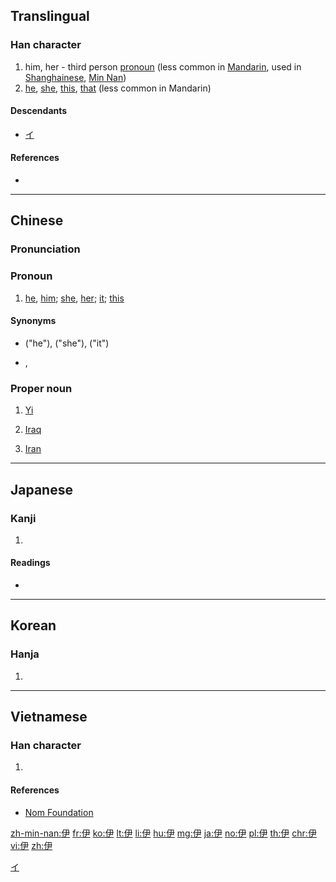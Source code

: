 ==Translingual==

===Han character===
{{Han char|rn=9|rad=人|as=04|sn=6|four=27257|canj=OSK|ids=⿰亻尹}}

# him, her - third person [[pronoun]] (less common in [[Mandarin]], used in [[Shanghainese]], [[Min Nan]])
# [[he]], [[she]], [[this]], [[that]] (less common in Mandarin)

====Descendants====
* [[イ]]

====References====
* {{Han ref|kx=0095.150|dkj=00432|dj=0202.010|hdz=10126.090|uh=4F0A|ud=20234|bh=A5EC|bd=42476}}

[[Category:Han characters from which katakana were derived|イ]]

----

==Chinese==
{{zh-forms}}

===Pronunciation===
{{zh-pron
|m=yī
|c=ji1
|mn=i
|w=3hhi
|mc=y
|oc=y
|cat=pron,pn
}}

===Pronoun===
{{zh-pronoun}}

# {{label|zh|chiefly|Min Nan|Wu|sort=3hhi}} [[he]], [[him]]; [[she]], [[her]]; [[it]]; [[this]]
#: {{zh-usex|儂 來 找 我 兒子，伊 正好 勿 拉 海，對勿起。|I am sorry that you come to see my son, but '''he''' is not present now|SH}}

====Synonyms====
* {{qualifier|Mandarin|literary}} {{zh-l|他}} ("he"), {{zh-l|她}} ("she"), {{zh-l|它}} ("it")
* {{qualifier|Cantonese|Hakka}} {{zh-l|佢}}, {{zh-l|渠}}

===Proper noun===
{{zh-proper noun}}

# {{surname|lang=zh}} [[Yi]]
# {{abbreviation of|伊拉克|lang=zh|dot=:}} [[Iraq]]
# {{abbreviation of|伊朗|lang=zh|dot=:}} [[Iran]]

----

==Japanese==

===Kanji===
{{ja-kanji|grade=|rs=人04}}

# {{defn|lang=ja|sort=人04}}

====Readings====
* {{ja-readings|goon=[[い]] (i)|kanon=[[い]] (i)|kun=[[これ]] (kore), [[かれ]] (kare), [[ただ]] (tada)}}

----

==Korean==

===Hanja===
{{ko-hanja|hangeul=이|rv=i|mr=yi}}

# {{defn|lang=ko|sort=人04}}

----

==Vietnamese==

===Han character===
{{vi-hantu|[[y]], [[ì]], [[huy]]|rs=人04}}

# {{defn|lang=vi|sort=人04}}

====References====
* [http://nomfoundation.org/common/nom_details.php?codepoint=4f0a Nom Foundation]

[[zh-min-nan:伊]]
[[fr:伊]]
[[ko:伊]]
[[lt:伊]]
[[li:伊]]
[[hu:伊]]
[[mg:伊]]
[[ja:伊]]
[[no:伊]]
[[pl:伊]]
[[th:伊]]
[[chr:伊]]
[[vi:伊]]
[[zh:伊]]